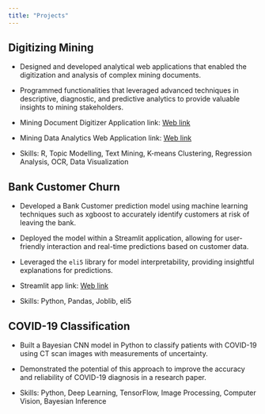---
title: "Projects"
---

## Digitizing Mining

- Designed and developed analytical web applications that enabled the digitization and analysis of complex mining documents.

- Programmed functionalities that leveraged advanced techniques in descriptive, diagnostic, and predictive analytics to provide valuable insights to mining stakeholders.

- Mining Document Digitizer Application link: [Web link](https://example.com/mining-app)

- Mining Data Analytics Web Application link: [Web link](https://example.com/mining-analytics)

- Skills: R, Topic Modelling, Text Mining, K-means Clustering, Regression Analysis, OCR, Data Visualization

## Bank Customer Churn

- Developed a Bank Customer prediction model using machine learning techniques such as xgboost to accurately identify customers at risk of leaving the bank.

- Deployed the model within a Streamlit application, allowing for user-friendly interaction and real-time predictions based on customer data.

- Leveraged the `eli5` library for model interpretability, providing insightful explanations for predictions.

- Streamlit app link: [Web link](https://example.com/bank-churn-app)

- Skills: Python, Pandas, Joblib, eli5

## COVID-19 Classification

- Built a Bayesian CNN model in Python to classify patients with COVID-19 using CT scan images with measurements of uncertainty.

- Demonstrated the potential of this approach to improve the accuracy and reliability of COVID-19 diagnosis in a research paper.

- Skills: Python, Deep Learning, TensorFlow, Image Processing, Computer Vision, Bayesian Inference